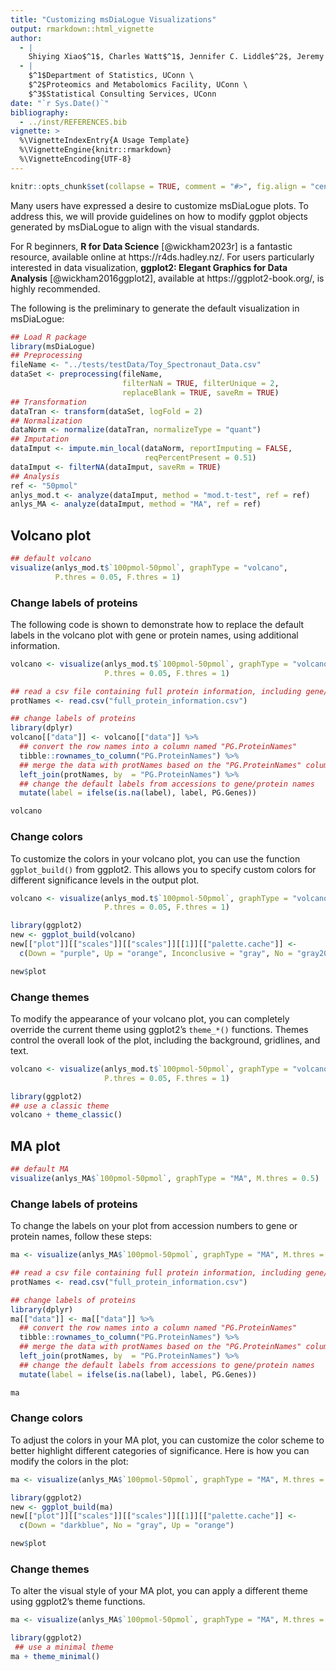 ```yaml
---
title: "Customizing msDiaLogue Visualizations"
output: rmarkdown::html_vignette
author: 
  - |
    Shiying Xiao$^1$, Charles Watt$^1$, Jennifer C. Liddle$^2$, Jeremy L. Balsbaugh$^2$, Timothy E. Moore$^3$
  - |
    $^1$Department of Statistics, UConn \
    $^2$Proteomics and Metabolomics Facility, UConn \
    $^3$Statistical Consulting Services, UConn
date: "`r Sys.Date()`"
bibliography:
  - ../inst/REFERENCES.bib
vignette: >
  %\VignetteIndexEntry{A Usage Template}
  %\VignetteEngine{knitr::rmarkdown}
  %\VignetteEncoding{UTF-8}
---
```


```r
knitr::opts_chunk$set(collapse = TRUE, comment = "#>", fig.align = "center")
```


Many users have expressed a desire to customize msDiaLogue plots. To address
this, we will provide guidelines on how to modify ggplot objects generated by
msDiaLogue to align with the visual standards.

For R beginners, **R for Data Science** [@wickham2023r] is a fantastic resource,
available online at https://r4ds.hadley.nz/. For users particularly interested
in data visualization, **ggplot2: Elegant Graphics for Data Analysis** [@wickham2016ggplot2],
available at https://ggplot2-book.org/, is highly recommended.

The following is the preliminary to generate the default visualization in
msDiaLogue:

```r
## Load R package
library(msDiaLogue)
## Preprocessing
fileName <- "../tests/testData/Toy_Spectronaut_Data.csv"
dataSet <- preprocessing(fileName,
                         filterNaN = TRUE, filterUnique = 2,
                         replaceBlank = TRUE, saveRm = TRUE)
## Transformation
dataTran <- transform(dataSet, logFold = 2)
## Normalization
dataNorm <- normalize(dataTran, normalizeType = "quant")
## Imputation
dataImput <- impute.min_local(dataNorm, reportImputing = FALSE,
                              reqPercentPresent = 0.51)
dataImput <- filterNA(dataImput, saveRm = TRUE)
## Analysis
ref <- "50pmol"
anlys_mod.t <- analyze(dataImput, method = "mod.t-test", ref = ref)
anlys_MA <- analyze(dataImput, method = "MA", ref = ref)
```


## Volcano plot

```r
## default volcano
visualize(anlys_mod.t$`100pmol-50pmol`, graphType = "volcano",
          P.thres = 0.05, F.thres = 1)
```


### Change labels of proteins

The following code is shown to demonstrate how to replace the default labels in
the volcano plot with gene or protein names, using additional information.

```r
volcano <- visualize(anlys_mod.t$`100pmol-50pmol`, graphType = "volcano",
                     P.thres = 0.05, F.thres = 1)

## read a csv file containing full protein information, including gene/protein names
protNames <- read.csv("full_protein_information.csv")

## change labels of proteins
library(dplyr)
volcano[["data"]] <- volcano[["data"]] %>%
  ## convert the row names into a column named "PG.ProteinNames"
  tibble::rownames_to_column("PG.ProteinNames") %>%
  ## merge the data with protNames based on the "PG.ProteinNames" column
  left_join(protNames, by  = "PG.ProteinNames") %>%
  ## change the default labels from accessions to gene/protein names
  mutate(label = ifelse(is.na(label), label, PG.Genes))

volcano
```


### Change colors

To customize the colors in your volcano plot, you can use the function
`ggplot_build()` from ggplot2. This allows you to specify custom colors for
different significance levels in the output plot.

```r
volcano <- visualize(anlys_mod.t$`100pmol-50pmol`, graphType = "volcano",
                     P.thres = 0.05, F.thres = 1)

library(ggplot2)
new <- ggplot_build(volcano)
new[["plot"]][["scales"]][["scales"]][[1]][["palette.cache"]] <-
  c(Down = "purple", Up = "orange", Inconclusive = "gray", No = "gray20")

new$plot
```


### Change themes

To modify the appearance of your volcano plot, you can completely override the
current theme using ggplot2's `theme_*()` functions. Themes control the overall
look of the plot, including the background, gridlines, and text.

```r
volcano <- visualize(anlys_mod.t$`100pmol-50pmol`, graphType = "volcano",
                     P.thres = 0.05, F.thres = 1)

library(ggplot2)
## use a classic theme
volcano + theme_classic()
```


## MA plot

```r
## default MA
visualize(anlys_MA$`100pmol-50pmol`, graphType = "MA", M.thres = 0.5)
```


### Change labels of proteins

To change the labels on your plot from accession numbers to gene or protein
names, follow these steps:

```r
ma <- visualize(anlys_MA$`100pmol-50pmol`, graphType = "MA", M.thres = 0.5)

## read a csv file containing full protein information, including gene/protein names
protNames <- read.csv("full_protein_information.csv")

## change labels of proteins
library(dplyr)
ma[["data"]] <- ma[["data"]] %>%
  ## convert the row names into a column named "PG.ProteinNames"
  tibble::rownames_to_column("PG.ProteinNames") %>%
  ## merge the data with protNames based on the "PG.ProteinNames" column
  left_join(protNames, by  = "PG.ProteinNames") %>%
  ## change the default labels from accessions to gene/protein names
  mutate(label = ifelse(is.na(label), label, PG.Genes))

ma
```


### Change colors

To adjust the colors in your MA plot, you can customize the color scheme to
better highlight different categories of significance. Here is how you can
modify the colors in the plot:

```r
ma <- visualize(anlys_MA$`100pmol-50pmol`, graphType = "MA", M.thres = 0.5)

library(ggplot2)
new <- ggplot_build(ma)
new[["plot"]][["scales"]][["scales"]][[1]][["palette.cache"]] <-
  c(Down = "darkblue", No = "gray", Up = "orange")

new$plot
```


### Change themes

To alter the visual style of your MA plot, you can apply a different theme using
ggplot2's theme functions.

```r
ma <- visualize(anlys_MA$`100pmol-50pmol`, graphType = "MA", M.thres = 0.5)

library(ggplot2)
 ## use a minimal theme
ma + theme_minimal()
```
